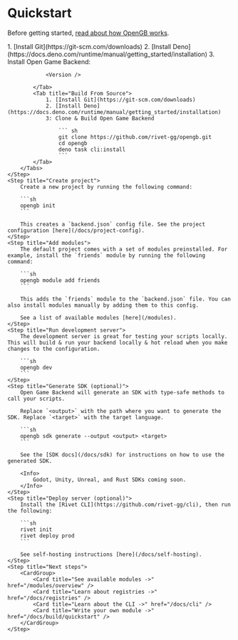 # Quickstart


Before getting started, [read about how OpenGB works](/introduction#how-opengb-works).

<Steps>
    <Step title="Install Open Game Backend">
        <Tabs>
            <Tab title="Install From GitHub (recommended)">
                1. [Install Git](https://git-scm.com/downloads)
                2. [Install Deno](https://docs.deno.com/runtime/manual/getting_started/installation)
                3. Install Open Game Backend:

                <Version />
                
            </Tab>
            <Tab title="Build From Source">
                1. [Install Git](https://git-scm.com/downloads)
                2. [Install Deno](https://docs.deno.com/runtime/manual/getting_started/installation)
                3: Clone & Build Open Game Backend

                    ``` sh
                    git clone https://github.com/rivet-gg/opengb.git
                    cd opengb
                    deno task cli:install
                    ```
            </Tab>
        </Tabs>
    </Step>
    <Step title="Create project">
        Create a new project by running the following command:

        ```sh
        opengb init
        ```

        This creates a `backend.json` config file. See the project configuration [here](/docs/project-config).
    </Step>
    <Step title="Add modules">
        The default project comes with a set of modules preinstalled. For example, install the `friends` module by running the following command:

        ```sh
        opengb module add friends
        ```

        This adds the `friends` module to the `backend.json` file. You can also install modules manually by adding them to this config.

        See a list of available modules [here](/modules).
    </Step>
    <Step title="Run development server">
        The development server is great for testing your scripts locally. This will build & run your backend locally & hot reload when you make changes to the configuration.

        ```sh
        opengb dev
        ```
    </Step>
    <Step title="Generate SDK (optional)">
        Open Game Backend will generate an SDK with type-safe methods to call your scripts.
        
        Replace `<output>` with the path where you want to generate the SDK. Replace `<target>` with the target language.

        ```sh
        opengb sdk generate --output <output> <target>
        ```

        See the [SDK docs](/docs/sdk) for instructions on how to use the generated SDK.

        <Info>
            Godot, Unity, Unreal, and Rust SDKs coming soon.
        </Info>
    </Step>
    <Step title="Deploy server (optional)">
        Install the [Rivet CLI](https://github.com/rivet-gg/cli), then run the following:

        ```sh
        rivet init
        rivet deploy prod
        ```

        See self-hosting instructions [here](/docs/self-hosting).
    </Step>
    <Step title="Next steps">
        <CardGroup>
            <Card title="See available modules ->" href="/modules/overview" />
            <Card title="Learn about registries ->" href="/docs/registries" />
            <Card title="Learn about the CLI ->" href="/docs/cli" />
            <Card title="Write your own module ->" href="/docs/build/quickstart" />
        </CardGroup>
    </Step>

</Steps>
